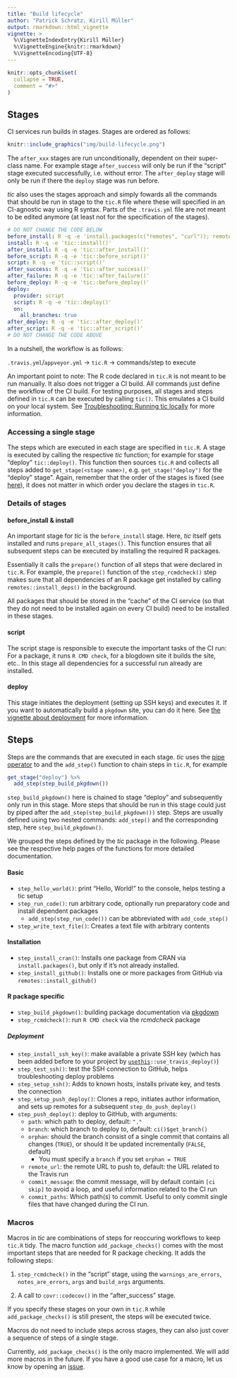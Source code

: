 ```yaml
---
title: "Build lifecycle"
author: "Patrick Schratz, Kirill Müller"
output: rmarkdown::html_vignette
vignette: >
  %\VignetteIndexEntry{Kirill Müller}
  %\VignetteEngine{knitr::rmarkdown}
  %\VignetteEncoding{UTF-8}
---
```


```r
knitr::opts_chunk$set(
  collapse = TRUE,
  comment = "#>"
)
```

## Stages

CI services run builds in stages.
Stages are ordered as follows:

```r
knitr::include_graphics("img/build-lifecycle.png")
```

The `after_xxx` stages are run unconditionally, dependent on their super-class name.
For example stage `after_success` will only be run if the "script" stage executed successfully, i.e. without error.
The `after_deploy` stage will only be run if there the `deploy` stage was run before.

*tic* also uses the stages approach and simply fowards all the commands that should be run in stage to the `tic.R` file where these will specified in an CI-agnostic way using R syntax.
Parts of the `.travis.yml` file are not meant to be edited anymore (at least not for the specification of the stages).


```yml
# DO NOT CHANGE THE CODE BELOW
before_install: R -q -e 'install.packages(c("remotes", "curl")); remotes::install_local(getwd()); tic::prepare_all_stages(); tic::before_install()'
install: R -q -e 'tic::install()'
after_install: R -q -e 'tic::after_install()'
before_script: R -q -e 'tic::before_script()'
script: R -q -e 'tic::script()'
after_success: R -q -e 'tic::after_success()'
after_failure: R -q -e 'tic::after_failure()'
before_deploy: R -q -e 'tic::before_deploy()'
deploy:
  provider: script
  script: R -q -e 'tic::deploy()'
  on:
    all_branches: true
after_deploy: R -q -e 'tic::after_deploy()'
after_script: R -q -e 'tic::after_script()'
# DO NOT CHANGE THE CODE ABOVE
```

In a nutshell, the workflow is as follows:

`.travis.yml`/`appveyor.yml` -> `tic.R` -> commands/step to execute

An important point to note: The R code declared in `tic.R` is not meant to be run manually.
It also does not trigger a CI build.
All commands just define the workflow of the CI build.
For testing purposes, all stages and steps defined in `tic.R` can be executed by calling `tic()`.
This emulates a CI build on your local system.
See [Troubleshooting: Running tic locally](advanced#troubleshooting-running-tic-locally) for more information.

### Accessing a single stage

The steps which are executed in each stage are specified in `tic.R`.
A stage is executed by calling the respective *tic* function; for example for stage "deploy" `tic::deploy()`.
This function then sources `tic.R` and collects all steps added to `get_stage(<stage name>)`, e.g. `get_stage("deploy")` for the "deploy" stage".
Again, remember that the order of the stages is fixed (see [here](#stages)), it does not matter in which order you declare the stages in `tic.R`.

### Details of stages

#### before_install & install

An important stage for *tic* is the `before_install` stage.
Here, *tic* itself gets installed and runs `prepare_all_stages()`.
This function ensures that all subsequent steps can be executed by installing the required R packages.

Essentially it calls the `prepare()` function of all steps that were declared in `tic.R`.
For example, the `prepare()` function of the `step_rcmdcheck()` step makes sure that all dependencies of an R package get installed by calling `remotes::install_deps()` in the background.

All packages that should be stored in the "cache" of the CI service (so that they do not need to be installed again on every CI build) need to be installed in these stages.

#### script

The script stage is responsible to execute the important tasks of the CI run: For a package, it runs `R CMD check`, for a blogdown site it builds the site, etc..
In this stage all dependencies for a successful run already are installed.

#### deploy

This stage initiates the deployment (setting up SSH keys) and executes it.
If you want to automatically build a `pkgdown` site, you can do it here.
See [the vignette about deployment](deployment.html) for more information.

## Steps

Steps are the commands that are executed in each stage.
*tic* uses the [pipe operator](https://magrittr.tidyverse.org/) to and the `add_step()` function to chain steps in `tic.R`, for example

```r
get_stage("deploy") %>%
  add_step(step_build_pkgdown())
```

`step_build_pkgdown()` here is chained to stage "deploy" and subsequently only run in this stage.
More steps that should be run in this stage could just by piped after the `add_step(step_build_pkgdown())` step.
Steps are usually defined using two nested commands: `add_step()` and the corresponding step, here `step_build_pkgdown()`.

We grouped the steps defined by the *tic* package in the following.
Please see the respective help pages of the functions for more detailed documentation.

#### Basic

- `step_hello_world()`: print "Hello, World!" to the console, helps testing a tic setup
- `step_run_code()`: run arbitrary code, optionally run preparatory code and install dependent packages
    - `add_step(step_run_code())` can be abbreviated with `add_code_step()`
- `step_write_text_file()`: Creates a text file with arbitrary contents
    
#### Installation

- `step_install_cran()`: Installs one package from CRAN via `install.packages()`, but only if it's not already installed.
- `step_install_github()`: Installs one or more packages from GitHub via `remotes::install_github()`

#### R package specific

- `step_build_pkgdown()`: building package documentation via [pkgdown](https://github.com/r-lib/pkgdown)
- `step_rcmdcheck()`: run `R CMD check` via the _rcmdcheck_ package
    
##### Deployment

- `step_install_ssh_key()`: make available a private SSH key (which has been added before to your project by [`usethis`](https://github.com/r-lib/usethis)`::use_travis_deploy()`)
- `step_test_ssh()`: test the SSH connection to GitHub, helps troubleshooting deploy problems
- `step_setup_ssh()`: Adds to known hosts, installs private key, and tests the connection
- `step_setup_push_deploy()`: Clones a repo, initiates author information, and sets up remotes for a subsequent `step_do_push_deploy()`
- `step_push_deploy()`: deploy to GitHub, with arguments:
    - `path`: which path to deploy, default: `"."`
    - `branch`: which branch to deploy to, default: `ci()$get_branch()`
    - `orphan`: should the branch consist of a single commit that contains all changes (`TRUE`), or should it be updated incrementally (`FALSE`, default)
        - You must specify a `branch` if you set `orphan = TRUE`
    - `remote_url`: the remote URL to push to, default: the URL related to the Travis run
    - `commit_message`: the commit message, will by default contain `[ci skip]` to avoid a loop, and useful information related to the CI run
    - `commit_paths`: Which path(s) to commit. Useful to only commit single files that have changed during the CI run.
    
### Macros

Macros in *tic* are combinations of steps for reoccuring workflows to keep `tic.R` tidy.
The macro function `add_package_checks()` comes with the most important steps that are needed for R package checking. 
It adds the following steps:

1. `step_rcmdcheck()` in the "script" stage, using the `warnings_are_errors`, `notes_are_errors`, `args` and `build_args` arguments.

2. A call to `covr::codecov()` in the "after_success" stage.

If you specify these stages on your own in `tic.R` while `add_package_checks()` is still present, the steps will be executed twice. 

Macros do not need to include steps across stages, they can also just cover a sequence of steps of a single stage.

Currently, `add_package_checks()` is the only macro implemented. 
We will add more macros in the future.
If you have a good use case for a macro, let us know by opening an [issue](https://github.com/ropenscilabs/tic/issues).
